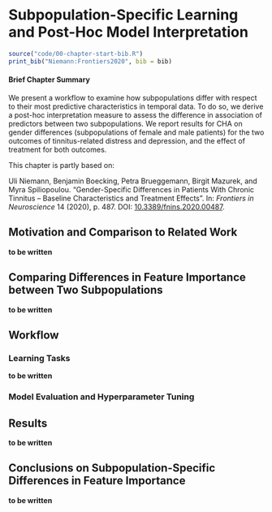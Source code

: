 # Subpopulation-Specific Learning and Post-Hoc Model Interpretation {#gender}

```{r 10-setup, eval = FALSE, echo = FALSE, cache = TRUE, message = FALSE, results='asis'}
source("code/00-chapter-start-bib.R")
print_bib("Niemann:Frontiers2020", bib = bib)
```

:::: {.infobox .chapter-summary data-latex="{tasks.pdf}"}

#### Brief Chapter Summary {-}

We present a workflow to examine how subpopulations differ with respect to their most predictive characteristics in temporal data. To do so, we derive a post-hoc interpretation measure to assess the difference in association of predictors between two subpopulations. We report results for CHA on gender differences (subpopulations of female and male patients) for the two outcomes of tinnitus-related distress and depression, and the effect of treatment for both outcomes.

::::

:::: {.infobox .chapter-literature data-latex=""}
This chapter is partly based on:

Uli Niemann, Benjamin Boecking, Petra Brueggemann, Birgit Mazurek, and Myra Spiliopoulou. “Gender-Specific Differences in Patients With Chronic Tinnitus -- Baseline Characteristics and Treatment Effects”. In: _Frontiers in Neuroscience_ 14 (2020), p. 487. DOI: [10.3389/fnins.2020.00487](https://doi.org/10.3389%2Ffnins.2020.00487).

::::

## Motivation and Comparison to Related Work {#gender-intro}

**to be written**

## Comparing Differences in Feature Importance between Two Subpopulations {#gender-measure}

**to be written**

## Workflow {#gender-workflow}

### Learning Tasks

**to be written**

### Model Evaluation and Hyperparameter Tuning

## Results {#gender-results}

**to be written**

## Conclusions on Subpopulation-Specific Differences in Feature Importance {#gender-conclusions}

**to be written**

